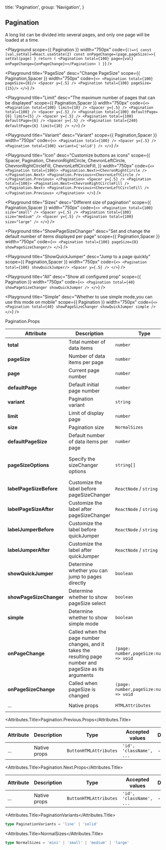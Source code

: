 
  title: 'Pagination',
  group: 'Navigation',
}

## Pagination
A long list can be divided into several pages, and only one page will be loaded at a time.


<Playground
  scope={{ Pagination }}
  width="750px"
  code={`
      ()=>{
        const [val,setVal]=React.useState(2)
        const onPageChange=(page,pageSize)=>{
          setVal(page)
        }
        return (
          <Pagination total={100} page={val} onPageChange={onPageChange}></Pagination>
        )
      }
`}
/>

<Playground
  title="PageSize"
  desc="Change PageSize"
  scope={{ Pagination,Spacer }}
  width="750px"
  code={`
<>
  <Pagination total={100} pageSize={8}/>
  <Spacer y={.5} />
  <Pagination total={100} pageSize={15}/>
</>
`}
/>


<Playground
  title="Limit"
  desc="The maximum number of pages that can be displayed"
  scope={{ Pagination,Spacer }}
  width="750px"
  code={`
<>
  <Pagination total={100} limit={10} />
  <Spacer y={.5} />
  <Pagination total={100} />
  <Spacer y={.5} />
  <Pagination total={100} defaultPage={6} limit={5} />
  <Spacer y={.5} />
  <Pagination total={100} defaultPage={6} />
  <Spacer y={.5} />
  <Pagination total={240} defaultPage={6} limit={10} />
</>
`}
/>

<Playground
  title="Variant"
  desc="Variant"
  scope={{ Pagination,Spacer }}
  width="750px"
  code={`
<>
  <Pagination total={100} />
  <Spacer y={.5} />
  <Pagination total={100} variant={'solid'} />
</>
`}
/>

<Playground
  title="Icon"
  desc="Customize buttons as icons"
  scope={{
    Spacer,
    Pagination,
    ChevronRightCircle,
    ChevronLeftCircle,
    ChevronRightCircleFill,
    ChevronLeftCircleFill,
  }}
  width="750px"
  code={`
<>
  <Pagination total={100}>
   <Pagination.Next><ChevronRightCircle /></Pagination.Next>
   <Pagination.Previous><ChevronLeftCircle /></Pagination.Previous>
  </Pagination>
  <Spacer y={.5} />
  <Pagination total={100}>
   <Pagination.Next><ChevronRightCircleFill /></Pagination.Next>
   <Pagination.Previous><ChevronLeftCircleFill /></Pagination.Previous>
  </Pagination>
</>
`}
/>

<Playground
  title="Sizes"
  desc="Different size of pagination"
  scope={{ Pagination,Spacer }}
  width="750px"
  code={`
<>
  <Pagination total={100} size="small" />
  <Spacer y={.5} />
  <Pagination total={100} size="medium" />
  <Spacer y={.5} />
  <Pagination total={100} size="large" />
</>
`}
/>

<Playground
  title="ShowPageSizeChanger"
  desc="Set and change the default number of items displayed per page"
  scope={{ Pagination,Spacer }}
  width="750px"
  code={`
<>
  <Pagination total={100} pageSize={8} showPageSizeChanger/>
</>
`}
/>

<Playground
  title="ShowQuickJumper"
  desc="Jump to a page quickly"
  scope={{ Pagination,Spacer }}
  width="750px"
  code={`
<>
  <Pagination total={100} showQuickJumper/>
  <Spacer y={.5} />
</>
`}
/>

<Playground
  title="All"
  desc="Show all configured prop"
  scope={{ Pagination }}
  width="750px"
  code={`
<>
  <Pagination total={40} showPageSizeChanger showQuickJumper />
</>
`}
/>

<Playground
  title="Simple"
  desc="Whether to use simple mode,you can use this mode on mobile"
  scope={{ Pagination }}
  width="750px"
  code={`
<>
  <Pagination total={40} showPageSizeChanger showQuickJumper simple />
</>
`}
/>

<Attributes edit="/pages/en-us/components/pagination.mdx">
<Attributes.Title>Pagination.Props</Attributes.Title>

| Attribute               | Description                                                                                               | Type                                     | Accepted values                           | Default                   |
|-------------------------|-----------------------------------------------------------------------------------------------------------|------------------------------------------|-------------------------------------------|---------------------------|
| **total**               | Total number of data items                                                                                | `number`                                 |                                           | 1                         |
| **pageSize**            | Number of data items per page                                                                             | `number`                                 | -                                         | -                         |
| **page**                | Current page number                                                                                       | `number`                                 | -                                         | 1                         |
| **defaultPage**         | Default initial page number                                                                               | `number`                                 | -                                         | 1                         |
| **variant**             | Pagination variant                                                                                        | `string`                                 | [PaginationVariants](#paginationvariants) | `line`                    |
| **limit**               | Limit of display page                                                                                     | `number`                                 | -                                         | 7                         |
| **size**                | Pagination size                                                                                           | `NormalSizes`                            | [NormalSizes](#normalsizes)               | `medium`                  |
| **defaultPageSize**     | Default number of data items per page                                                                     | `number`                                 | -                                         | 10                        |
| **pageSizeOptions**     | Specify the sizeChanger options                                                                           | `string[]`                               | -                                         | ['10', '20', '50', '100'] |
| **labelPageSizeBefore** | Customize the label before pageSizeChanger                                                                | `ReactNode` / `string`                   | -                                         | `SHOW`                    |
| **labelPageSizeAfter**  | Customize the label after pageSizeChanger                                                                 | `ReactNode` / `string`                   | -                                         | `RECORDS`                 |
| **labelJumperBefore**   | Customize the label before quickJumper                                                                    | `ReactNode` / `string`                   | -                                         | `GO TO`                   |
| **labelJumperAfter**    | Customize the label after quickJumper                                                                     | `ReactNode` / `string`                   | -                                         | `PAGE`                    |
| **showQuickJumper**     | Determine whether you can jump to pages directly                                                          | `boolean`                                | -                                         | false                     |
| **showPageSizeChanger** | Determine whether to show pageSize select                                                                 | `boolean`                                | -                                         | false                     |
| **simple**              | Determine whether to show simple mode                                                                     | `boolean`                                | -                                         | false                     |
| **onPageChange**        | Called when the page number changes, and it takes the resulting page number and pageSize as its arguments | `(page: number,pageSize:number) => void` | -                                         | -                         |
| **onPageSizeChange**    | Called when pageSize is changed                                                                           | `(page: number,pageSize:number) => void` | -                                         | -                         |
| ...                     | Native props                                                                                              | `HTMLAttributes`                         | `'id', 'className', ...`                  | -                         |





<Attributes.Title>Pagination.Previous.Props</Attributes.Title>

| Attribute | Description  | Type                   | Accepted values          | Default |
|-----------|--------------|------------------------|--------------------------|---------|
| ...       | Native props | `ButtonHTMLAttributes` | `'id', 'className', ...` | -       |


<Attributes.Title>Pagination.Next.Props</Attributes.Title>

| Attribute | Description  | Type                   | Accepted values          | Default |
|-----------|--------------|------------------------|--------------------------|---------|
| ...       | Native props | `ButtonHTMLAttributes` | `'id', 'className', ...` | -       |



<Attributes.Title>PaginationVariants</Attributes.Title>

```ts
type PaginationVariants = 'line' | 'solid'
```

<Attributes.Title>NormalSizes</Attributes.Title>

```ts
type NormalSizes = 'mini' | 'small' | 'medium' | 'large'
```




</Attributes>

